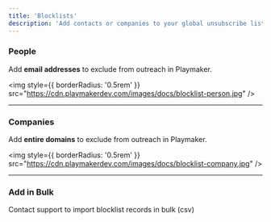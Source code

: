 ```yaml
---
title: 'Blocklists'
description: 'Add contacts or companies to your global unsubscribe list.'
---
```


### People

Add **email addresses** to exclude from outreach in Playmaker.

<img
  style={{ borderRadius: '0.5rem' }}
  src="https://cdn.playmakerdev.com/images/docs/blocklist-person.jpg"
/>

---

### Companies

Add **entire domains** to exclude from outreach in Playmaker.

<img
  style={{ borderRadius: '0.5rem' }}
  src="https://cdn.playmakerdev.com/images/docs/blocklist-company.jpg"
/>

---

### Add in Bulk

<Tip>
Contact support to import blocklist records in bulk (csv)
</Tip>